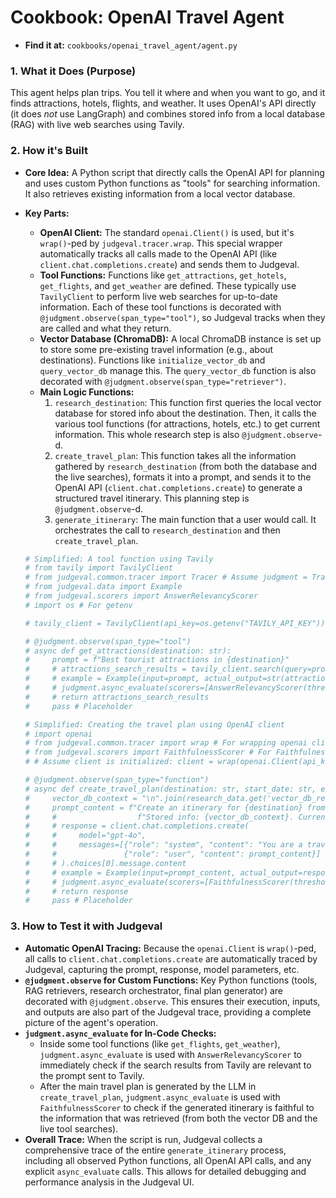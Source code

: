 # Cookbook: OpenAI Travel Agent

*   **Find it at:** `cookbooks/openai_travel_agent/agent.py`

### 1. What it Does (Purpose)

This agent helps plan trips. You tell it where and when you want to go, and it finds attractions, hotels, flights, and weather. It uses OpenAI's API directly (it does *not* use LangGraph) and combines stored info from a local database (RAG) with live web searches using Tavily.

### 2. How it's Built

*   **Core Idea:** A Python script that directly calls the OpenAI API for planning and uses custom Python functions as "tools" for searching information. It also retrieves existing information from a local vector database.
*   **Key Parts:**
    *   **OpenAI Client:** The standard `openai.Client()` is used, but it's `wrap()`-ped by `judgeval.tracer.wrap`. This special wrapper automatically tracks all calls made to the OpenAI API (like `client.chat.completions.create`) and sends them to Judgeval.
    *   **Tool Functions:** Functions like `get_attractions`, `get_hotels`, `get_flights`, and `get_weather` are defined. These typically use `TavilyClient` to perform live web searches for up-to-date information. Each of these tool functions is decorated with `@judgment.observe(span_type="tool")`, so Judgeval tracks when they are called and what they return.
    *   **Vector Database (ChromaDB):** A local ChromaDB instance is set up to store some pre-existing travel information (e.g., about destinations). Functions like `initialize_vector_db` and `query_vector_db` manage this. The `query_vector_db` function is also decorated with `@judgment.observe(span_type="retriever")`.
    *   **Main Logic Functions:**
        1.  `research_destination`: This function first queries the local vector database for stored info about the destination. Then, it calls the various tool functions (for attractions, hotels, etc.) to get current information. This whole research step is also `@judgment.observe`-d.
        2.  `create_travel_plan`: This function takes all the information gathered by `research_destination` (from both the database and the live searches), formats it into a prompt, and sends it to the OpenAI API (`client.chat.completions.create`) to generate a structured travel itinerary. This planning step is `@judgment.observe`-d.
        3.  `generate_itinerary`: The main function that a user would call. It orchestrates the call to `research_destination` and then `create_travel_plan`.

    ```python
    # Simplified: A tool function using Tavily
    # from tavily import TavilyClient
    # from judgeval.common.tracer import Tracer # Assume judgment = Tracer(...)
    # from judgeval.data import Example
    # from judgeval.scorers import AnswerRelevancyScorer
    # import os # For getenv

    # tavily_client = TavilyClient(api_key=os.getenv("TAVILY_API_KEY"))

    # @judgment.observe(span_type="tool")
    # async def get_attractions(destination: str):
    #     prompt = f"Best tourist attractions in {destination}"
    #     # attractions_search_results = tavily_client.search(query=prompt, search_depth="basic")
    #     # example = Example(input=prompt, actual_output=str(attractions_search_results.get("results")))
    #     # judgment.async_evaluate(scorers=[AnswerRelevancyScorer(threshold=0.7)], example=example, model="gpt-4o")
    #     # return attractions_search_results
    #     pass # Placeholder

    # Simplified: Creating the travel plan using OpenAI client
    # import openai
    # from judgeval.common.tracer import wrap # For wrapping openai client
    # from judgeval.scorers import FaithfulnessScorer # For FaithfulnessScorer
    # # Assume client is initialized: client = wrap(openai.Client(api_key=os.getenv("OPENAI_API_KEY")))

    # @judgment.observe(span_type="function") 
    # async def create_travel_plan(destination: str, start_date: str, end_date: str, research_data: dict):
    #     vector_db_context = "\n".join(research_data.get('vector_db_results', []))
    #     prompt_content = f"Create an itinerary for {destination} from {start_date} to {end_date}. " \
    #     #                  f"Stored info: {vector_db_context}. Current data: {research_data}..."
    #     # response = client.chat.completions.create(
    #     #     model="gpt-4o",
    #     #     messages=[{"role": "system", "content": "You are a travel planner."}, 
    #     #               {"role": "user", "content": prompt_content}]
    #     # ).choices[0].message.content
    #     # example = Example(input=prompt_content, actual_output=response, retrieval_context=[vector_db_context, str(research_data)])
    #     # judgment.async_evaluate(scorers=[FaithfulnessScorer(threshold=0.7)], example=example, model="gpt-4o")
    #     # return response
    #     pass # Placeholder
    ```

### 3. How to Test it with Judgeval

*   **Automatic OpenAI Tracing:** Because the `openai.Client` is `wrap()`-ped, all calls to `client.chat.completions.create` are automatically traced by Judgeval, capturing the prompt, response, model parameters, etc.
*   **`@judgment.observe` for Custom Functions:** Key Python functions (tools, RAG retrievers, research orchestrator, final plan generator) are decorated with `@judgment.observe`. This ensures their execution, inputs, and outputs are also part of the Judgeval trace, providing a complete picture of the agent's operation.
*   **`judgment.async_evaluate` for In-Code Checks:**
    *   Inside some tool functions (like `get_flights`, `get_weather`), `judgment.async_evaluate` is used with `AnswerRelevancyScorer` to immediately check if the search results from Tavily are relevant to the prompt sent to Tavily.
    *   After the main travel plan is generated by the LLM in `create_travel_plan`, `judgment.async_evaluate` is used with `FaithfulnessScorer` to check if the generated itinerary is faithful to the information that was retrieved (from both the vector DB and the live tool searches).
*   **Overall Trace:** When the script is run, Judgeval collects a comprehensive trace of the entire `generate_itinerary` process, including all observed Python functions, all OpenAI API calls, and any explicit `async_evaluate` calls. This allows for detailed debugging and performance analysis in the Judgeval UI. 